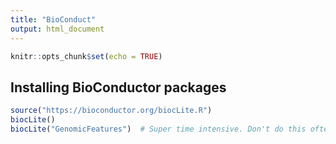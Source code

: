 ```yaml
---
title: "BioConduct"
output: html_document
---
```


```r
knitr::opts_chunk$set(echo = TRUE)
```

## Installing BioConductor packages

```r
source("https://bioconductor.org/biocLite.R")
biocLite()
biocLite("GenomicFeatures")  # Super time intensive. Don't do this often
```

